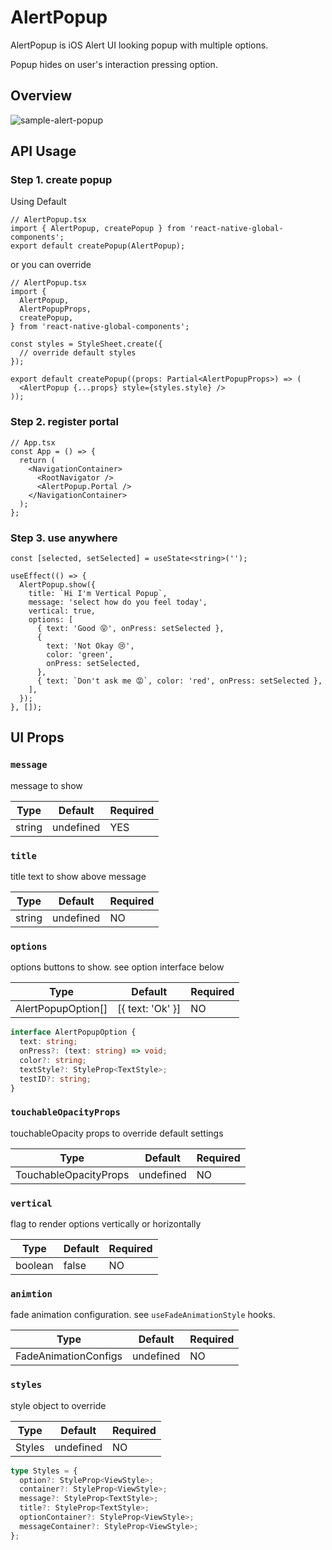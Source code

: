 
# AlertPopup

AlertPopup is iOS Alert UI looking popup with multiple options.

Popup hides on user's interaction pressing option.

## Overview

<div className="sample-gif">
  <img src={image} className="sample-gif-img" alt="sample-alert-popup" />
</div>

## API Usage

### Step 1. create popup

Using Default

```tsx
// AlertPopup.tsx
import { AlertPopup, createPopup } from 'react-native-global-components';
export default createPopup(AlertPopup);
```

or you can override

```tsx
// AlertPopup.tsx
import {
  AlertPopup,
  AlertPopupProps,
  createPopup,
} from 'react-native-global-components';

const styles = StyleSheet.create({
  // override default styles
});

export default createPopup((props: Partial<AlertPopupProps>) => (
  <AlertPopup {...props} style={styles.style} />
));
```

### Step 2. register portal

```tsx
// App.tsx
const App = () => {
  return (
    <NavigationContainer>
      <RootNavigator />
      <AlertPopup.Portal />
    </NavigationContainer>
  );
};
```

### Step 3. use anywhere

```tsx
const [selected, setSelected] = useState<string>('');

useEffect(() => {
  AlertPopup.show({
    title: `Hi I'm Vertical Popup`,
    message: 'select how do you feel today',
    vertical: true,
    options: [
      { text: 'Good 😝', onPress: setSelected },
      {
        text: 'Not Okay 😢',
        color: 'green',
        onPress: setSelected,
      },
      { text: `Don't ask me 😡`, color: 'red', onPress: setSelected },
    ],
  });
}, []);
```

## UI Props

### `message`

message to show

| Type   | Default   | Required |
| ------ | --------- | -------- |
| string | undefined | YES      |

### `title`

title text to show above message

| Type   | Default   | Required |
| ------ | --------- | -------- |
| string | undefined | NO       |

### `options`

options buttons to show. see option interface below

| Type               | Default          | Required |
| ------------------ | ---------------- | -------- |
| AlertPopupOption[] | [{ text: 'Ok' }] | NO       |

```ts
interface AlertPopupOption {
  text: string;
  onPress?: (text: string) => void;
  color?: string;
  textStyle?: StyleProp<TextStyle>;
  testID?: string;
}
```

### `touchableOpacityProps`

touchableOpacity props to override default settings

| Type                  | Default   | Required |
| --------------------- | --------- | -------- |
| TouchableOpacityProps | undefined | NO       |

### `vertical`

flag to render options vertically or horizontally

| Type    | Default | Required |
| ------- | ------- | -------- |
| boolean | false   | NO       |

### `animtion`

fade animation configuration. see `useFadeAnimationStyle` hooks.

| Type                 | Default   | Required |
| -------------------- | --------- | -------- |
| FadeAnimationConfigs | undefined | NO       |

### `styles`

style object to override

| Type   | Default   | Required |
| ------ | --------- | -------- |
| Styles | undefined | NO       |

```ts
type Styles = {
  option?: StyleProp<ViewStyle>;
  container?: StyleProp<ViewStyle>;
  message?: StyleProp<TextStyle>;
  title?: StyleProp<TextStyle>;
  optionContainer?: StyleProp<ViewStyle>;
  messageContainer?: StyleProp<ViewStyle>;
};
```
